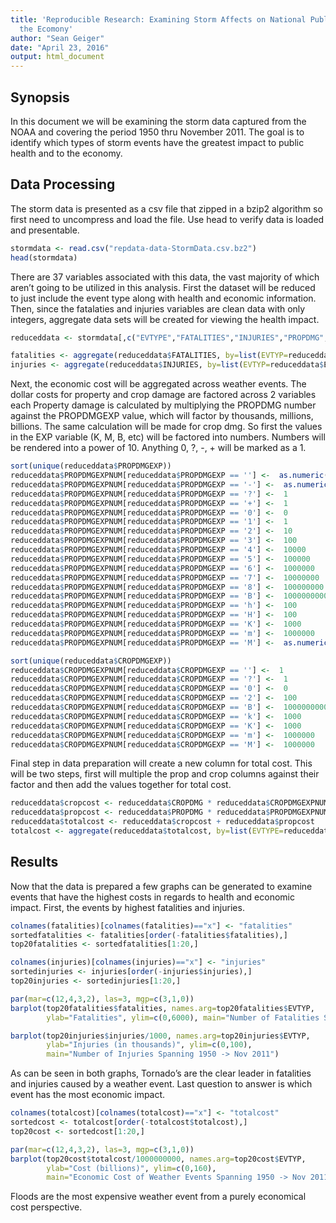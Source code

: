 ```yaml
---
title: 'Reproducible Research: Examining Storm Affects on National Public Health and
  the Ecomony'
author: "Sean Geiger"
date: "April 23, 2016"
output: html_document
---
```


## Synopsis

In this document we will be examining the storm data captured from the NOAA and covering the period 1950 thru November 2011.  The goal is to identify which types of storm events have the greatest impact to public health and to the economy.




## Data Processing
The storm data is presented as a csv file that zipped in a bzip2 algorithm so first need to uncompress and load the file.  Use head to verify data is loaded and presentable.

```r
stormdata <- read.csv("repdata-data-StormData.csv.bz2")
head(stormdata)
```
There are 37 variables associated with this data, the vast majority of which aren't going to be utilized in this analysis.  First the dataset will be reduced to just include the event type along with health and economic information.  Then, since the fatalaties and injuries variables are clean data with only integers, aggregate data sets will be created for viewing the health impact.

```r
reduceddata <- stormdata[,c("EVTYPE","FATALITIES","INJURIES","PROPDMG", "PROPDMGEXP","CROPDMG","CROPDMGEXP")]

fatalities <- aggregate(reduceddata$FATALITIES, by=list(EVTYP=reduceddata$EVTYP), sum)
injuries <- aggregate(reduceddata$INJURIES, by=list(EVTYP=reduceddata$EVTYP), sum)
```

Next, the economic cost will be aggregated across weather events.  The dollar costs for property and crop damage are factored across 2 variables each  Property damage is calculated by multiplying the PROPDMG number against the PROPDMGEXP value, which will factor by thousands, millions, billions.  The same calculation will be made for crop dmg.  So first the values in the EXP variable (K, M, B, etc) will be factored into numbers.  Numbers will be rendered into a power of 10. Anything 0, ?, -, + will be marked as a 1.

```r

sort(unique(reduceddata$PROPDMGEXP))
reduceddata$PROPDMGEXPNUM[reduceddata$PROPDMGEXP == ''] <-  as.numeric(1)
reduceddata$PROPDMGEXPNUM[reduceddata$PROPDMGEXP == '-'] <-  as.numeric(1)
reduceddata$PROPDMGEXPNUM[reduceddata$PROPDMGEXP == '?'] <-  1
reduceddata$PROPDMGEXPNUM[reduceddata$PROPDMGEXP == '+'] <-  1
reduceddata$PROPDMGEXPNUM[reduceddata$PROPDMGEXP == '0'] <-  0
reduceddata$PROPDMGEXPNUM[reduceddata$PROPDMGEXP == '1'] <-  1
reduceddata$PROPDMGEXPNUM[reduceddata$PROPDMGEXP == '2'] <-  10
reduceddata$PROPDMGEXPNUM[reduceddata$PROPDMGEXP == '3'] <-  100
reduceddata$PROPDMGEXPNUM[reduceddata$PROPDMGEXP == '4'] <-  10000
reduceddata$PROPDMGEXPNUM[reduceddata$PROPDMGEXP == '5'] <-  100000
reduceddata$PROPDMGEXPNUM[reduceddata$PROPDMGEXP == '6'] <-  1000000
reduceddata$PROPDMGEXPNUM[reduceddata$PROPDMGEXP == '7'] <-  10000000
reduceddata$PROPDMGEXPNUM[reduceddata$PROPDMGEXP == '8'] <-  100000000
reduceddata$PROPDMGEXPNUM[reduceddata$PROPDMGEXP == 'B'] <-  1000000000
reduceddata$PROPDMGEXPNUM[reduceddata$PROPDMGEXP == 'h'] <-  100
reduceddata$PROPDMGEXPNUM[reduceddata$PROPDMGEXP == 'H'] <-  100
reduceddata$PROPDMGEXPNUM[reduceddata$PROPDMGEXP == 'K'] <-  1000
reduceddata$PROPDMGEXPNUM[reduceddata$PROPDMGEXP == 'm'] <-  1000000
reduceddata$PROPDMGEXPNUM[reduceddata$PROPDMGEXP == 'M'] <-  as.numeric(1000000)

sort(unique(reduceddata$CROPDMGEXP))
reduceddata$CROPDMGEXPNUM[reduceddata$CROPDMGEXP == ''] <-  1
reduceddata$CROPDMGEXPNUM[reduceddata$CROPDMGEXP == '?'] <-  1
reduceddata$CROPDMGEXPNUM[reduceddata$CROPDMGEXP == '0'] <-  0
reduceddata$CROPDMGEXPNUM[reduceddata$CROPDMGEXP == '2'] <-  100
reduceddata$CROPDMGEXPNUM[reduceddata$CROPDMGEXP == 'B'] <-  1000000000
reduceddata$CROPDMGEXPNUM[reduceddata$CROPDMGEXP == 'k'] <-  1000
reduceddata$CROPDMGEXPNUM[reduceddata$CROPDMGEXP == 'K'] <-  1000
reduceddata$CROPDMGEXPNUM[reduceddata$CROPDMGEXP == 'm'] <-  1000000
reduceddata$CROPDMGEXPNUM[reduceddata$CROPDMGEXP == 'M'] <-  1000000
```
Final step in data preparation will create a new column for total cost.  This will be two steps, first will multiple the prop and crop columns against their factor and then add the values together for total cost.

```r
reduceddata$cropcost <- reduceddata$CROPDMG * reduceddata$CROPDMGEXPNUM
reduceddata$propcost <- reduceddata$PROPDMG * reduceddata$PROPDMGEXPNUM
reduceddata$totalcost <- reduceddata$cropcost + reduceddata$propcost
totalcost <- aggregate(reduceddata$totalcost, by=list(EVTYPE=reduceddata$EVTYPE), sum)

```
## Results
Now that the data is prepared a few graphs can be generated to examine events that have the highest costs in regards to health and economic impact.  First, the events by highest fatalities and injuries.

```r
colnames(fatalities)[colnames(fatalities)=="x"] <- "fatalities"
sortedfatalities <- fatalities[order(-fatalities$fatalities),]
top20fatalities <- sortedfatalities[1:20,]

colnames(injuries)[colnames(injuries)=="x"] <- "injuries"
sortedinjuries <- injuries[order(-injuries$injuries),]
top20injuries <- sortedinjuries[1:20,]

par(mar=c(12,4,3,2), las=3, mgp=c(3,1,0))
barplot(top20fatalities$fatalities, names.arg=top20fatalities$EVTYP,
        ylab="Fatalities", ylim=c(0,6000), main="Number of Fatalities Spanning 1950 -> Nov 2011")

barplot(top20injuries$injuries/1000, names.arg=top20injuries$EVTYP,
        ylab="Injuries (in thousands)", ylim=c(0,100), 
        main="Number of Injuries Spanning 1950 -> Nov 2011")

```

As can be seen in both graphs, Tornado's are the clear leader in fatalities and injuries caused by a weather event.  Last question to answer is which event has the most economic impact.

```r
colnames(totalcost)[colnames(totalcost)=="x"] <- "totalcost"
sortedcost <- totalcost[order(-totalcost$totalcost),]
top20cost <- sortedcost[1:20,]

par(mar=c(12,4,3,2), las=3, mgp=c(3,1,0))
barplot(top20cost$totalcost/1000000000, names.arg=top20cost$EVTYP,
        ylab="Cost (billions)", ylim=c(0,160), 
        main="Economic Cost of Weather Events Spanning 1950 -> Nov 2011")
```

Floods are the most expensive weather event from a purely economical cost perspective.


